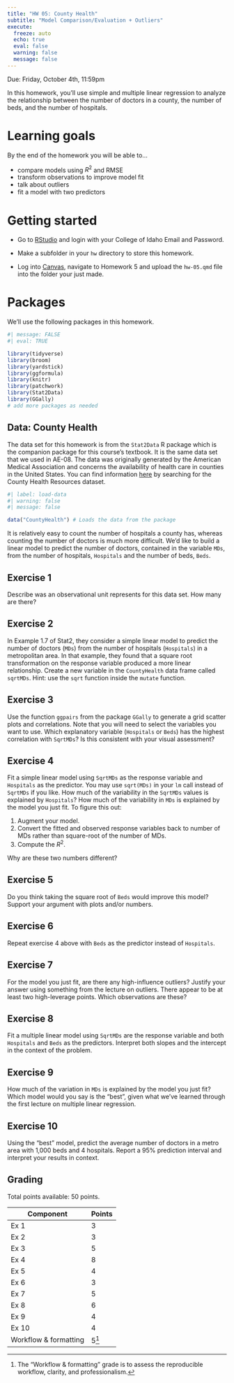 ```yaml
---
title: "HW 05: County Health"
subtitle: "Model Comparison/Evaluation + Outliers"
execute:
  freeze: auto
  echo: true
  eval: false
  warning: false
  message: false
---
```


::: callout-important
Due: Friday, October 4th, 11:59pm
:::

In this homework, you'll use simple and multiple linear regression to analyze the relationship between the number of doctors in a county, the number of beds, and the number of hospitals.

# Learning goals

By the end of the homework you will be able to...

-   compare models using $R^2$ and RMSE
-   transform observations to improve model fit
-   talk about outliers
-   fit a model with two predictors

# Getting started

- Go to [RStudio](https://rstudio.collegeofidaho.edu) and login with your College of Idaho Email and Password.

- Make a subfolder in your `hw` directory to store this homework.

- Log into [Canvas](https://cofi.instructure.com/courses/15692/assignments/182806), navigate to Homework 5 and upload the `hw-05.qmd` file into the folder your just made.

# Packages

We'll use the following packages in this homework.

```r
#| message: FALSE
#| eval: TRUE

library(tidyverse)
library(broom)
library(yardstick)
library(ggformula)
library(knitr)
library(patchwork)
library(Stat2Data)
library(GGally)
# add more packages as needed
```

## Data: County Health

The data set for this homework is from the `Stat2Data` R package which is the companion package for this course's textbook. It is the same data set that we used in AE-08. The data was originally generated by the American Medical Association and concerns the availability of health care in counties in the United States. You can find information [here](https://cran.r-project.org/web/packages/Stat2Data/Stat2Data.pdf) by searching for the County Health Resources dataset.

```r
#| label: load-data
#| warning: false
#| message: false

data("CountyHealth") # Loads the data from the package
```

It is relatively easy to count the number of hospitals a county has, whereas counting the number of doctors is much more difficult. We'd like to build a linear model to predict the number of doctors, contained in the variable `MDs`, from the number of hospitals, `Hospitals` and the number of beds, `Beds`.

## Exercise 1

Describe was an observational unit represents for this data set. How many are there?

## Exercise 2

In Example 1.7 of Stat2, they consider a simple linear model to predict the number of doctors (`MDs`) from the number of hospitals (`Hospitals`) in a metropolitan area. In that example, they found that a square root transformation on the response variable produced a more linear relationship. Create a new variable in the `CountyHealth` data frame called `sqrtMDs`. Hint: use the `sqrt` function inside the `mutate` function.

## Exercise 3

Use the function `ggpairs` from the package ``GGally`` to generate a grid scatter plots and correlations. Note that you will need to select the variables you want to use. Which explanatory variable (`Hospitals` or `Beds`) has the highest correlation with `SqrtMDs`?  Is this consistent with your visual assessment?


## Exercise 4

Fit a simple linear model using `SqrtMDs` as the response variable and `Hospitals` as the predictor. You may use `sqrt(MDs)` in your `lm` call instead of `SqrtMDs` if you like. How much of the variability in the `SqrtMDs` values is explained by `Hospitals`? How much of the variability in `MDs` is explained by the model you just fit. To figure this out:

1. Augment your model.
2. Convert the fitted and observed response variables back to number of MDs rather than square-root of the number of MDs.
3. Compute the $R^2$.

Why are these two numbers different?

## Exercise 5

Do you think taking the square root of `Beds` would improve this model? Support your argument with plots and/or numbers.

## Exercise 6

Repeat exercise 4 above with `Beds` as the predictor instead of `Hospitals`.

## Exercise 7

For the model you just fit, are there any high-influence outliers? Justify your answer using something from the lecture on outliers. There appear to be at least two high-leverage points. Which observations are these?

## Exercise 8

Fit a multiple linear model using `SqrtMDs` are the response variable and both `Hospitals` and `Beds` as the predictors. Interpret both slopes and the intercept in the context of the problem.

## Exercise 9

How much of the variation in `MDs` is explained by the model you just fit? Which model would you say is the "best", given what we've learned through the first lecture on multiple linear regression.

## Exercise 10

Using the "best" model, predict the average number of doctors in a metro area with 1,000 beds and 4 hospitals. Report a 95% prediction interval and interpret your results in context.


## Grading

Total points available: 50 points.

| Component             | Points |
|-----------------------|--------|
| Ex 1                  | 3      |
| Ex 2                  | 3      |
| Ex 3                  | 5      |
| Ex 4                  | 8      |
| Ex 5                  | 4      |
| Ex 6                  | 3      |
| Ex 7                  | 5      |
| Ex 8                  | 6      |
| Ex 9                  | 4      |
| Ex 10                 | 4      |
| Workflow & formatting | 5[^1]  |

[^1]: The "Workflow & formatting" grade is to assess the reproducible workflow, clarity, and professionalism.
